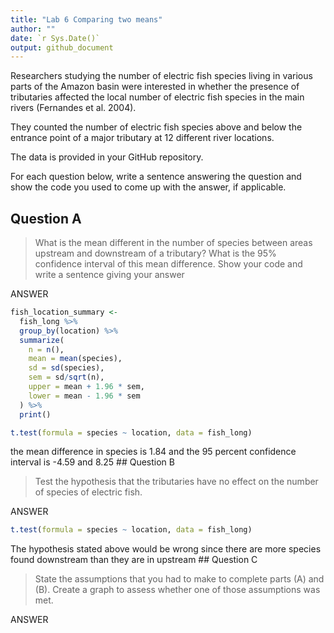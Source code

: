 ```yaml
---
title: "Lab 6 Comparing two means"
author: ""
date: `r Sys.Date()`
output: github_document
---
```


Researchers studying the number of electric fish species living in various parts of the Amazon basin were interested in whether the presence of tributaries affected the local number of electric fish species in the main rivers (Fernandes et al. 2004).

They counted the number of electric fish species above and below the entrance point of a major tributary at 12 different river locations.

The data is provided in your GitHub repository.

For each question below, write a sentence answering the question and show the code you used to come up with the answer, if applicable.

## Question A

> What is the mean different in the number of species between areas upstream and downstream of a tributary? What is the 95% confidence interval of this mean difference. Show your code and write a sentence giving your answer

ANSWER

```r
fish_location_summary <-
  fish_long %>% 
  group_by(location) %>% 
  summarize(
    n = n(),
    mean = mean(species),
    sd = sd(species),
    sem = sd/sqrt(n),
    upper = mean + 1.96 * sem,
    lower = mean - 1.96 * sem
  ) %>% 
  print()

t.test(formula = species ~ location, data = fish_long)

```
the mean difference in species is 1.84 and the 95 percent confidence interval is -4.59 and 8.25
## Question B

> Test the hypothesis that the tributaries have no effect on the number of species of electric fish.

ANSWER

```r
t.test(formula = species ~ location, data = fish_long)

```
The hypothesis stated above would be wrong since there are more species found downstream than they are in upstream
## Question C

> State the assumptions that you had to make to complete parts (A) and (B). Create a graph to assess whether one of those assumptions was met.

ANSWER

```r

```
